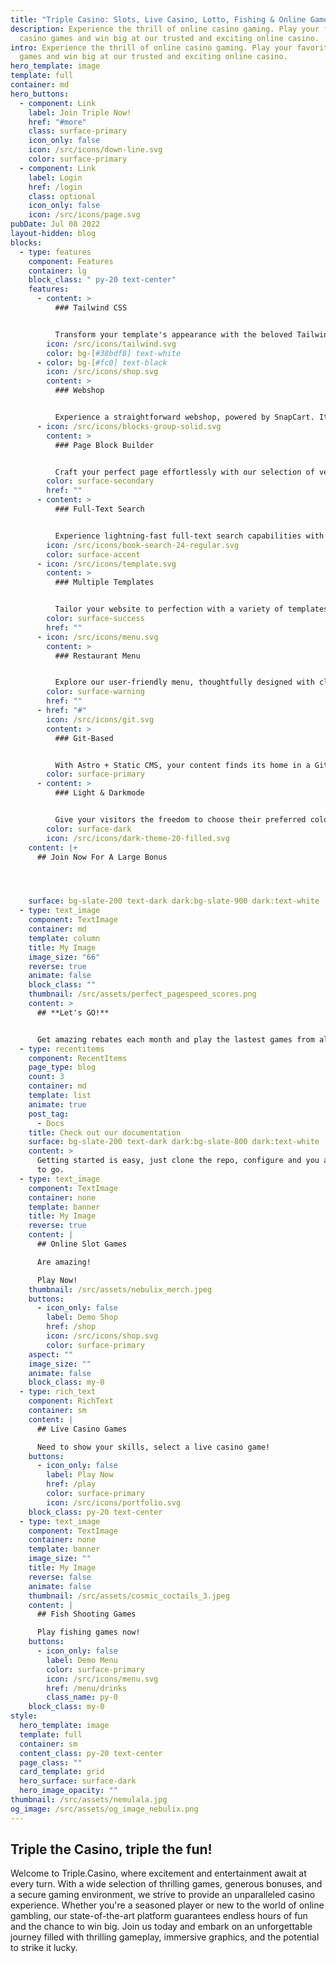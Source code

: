 ```yaml
---
title: "Triple Casino: Slots, Live Casino, Lotto, Fishing & Online Games"
description: Experience the thrill of online casino gaming. Play your favorite
  casino games and win big at our trusted and exciting online casino.
intro: Experience the thrill of online casino gaming. Play your favorite casino
  games and win big at our trusted and exciting online casino.
hero_template: image
template: full
container: md
hero_buttons:
  - component: Link
    label: Join Triple Now!
    href: "#more"
    class: surface-primary
    icon_only: false
    icon: /src/icons/down-line.svg
    color: surface-primary
  - component: Link
    label: Login
    href: /login
    class: optional
    icon_only: false
    icon: /src/icons/page.svg
pubDate: Jul 08 2022
layout-hidden: blog
blocks:
  - type: features
    component: Features
    container: lg
    block_class: " py-20 text-center"
    features:
      - content: >
          ### Tailwind CSS


          Transform your template's appearance with the beloved Tailwind CSS framework. Easily customize your design, bringing your unique vision to life.
        icon: /src/icons/tailwind.svg
        color: bg-[#38bdf8] text-white
      - color: bg-[#fc0] text-black
        icon: /src/icons/shop.svg
        content: >
          ### Webshop


          Experience a straightforward webshop, powered by SnapCart. It seamlessly handles product variations and even accommodates digital products.
      - icon: /src/icons/blocks-group-solid.svg
        content: >
          ### Page Block Builder


          Craft your perfect page effortlessly with our selection of versatile blocks. Customize and extend your page exactly the way you want it.
        color: surface-secondary
        href: ""
      - content: >
          ### Full-Text Search


          Experience lightning-fast full-text search capabilities with Pagefind. Our integrated search engine seamlessly enhances your site's user experience.
        icon: /src/icons/book-search-24-regular.svg
        color: surface-accent
      - icon: /src/icons/template.svg
        content: >
          ### Multiple Templates


          Tailor your website to perfection with a variety of templates for pages, blogs, shops, portfolios, and menus. Craft each page precisely as you envision.
        color: surface-success
        href: ""
      - icon: /src/icons/menu.svg
        content: >
          ### Restaurant Menu


          Explore our user-friendly menu, thoughtfully designed with clear labels and detailed information about allergens for your dining peace of mind.
        color: surface-warning
        href: ""
      - href: "#"
        icon: /src/icons/git.svg
        content: >
          ### Git-Based


          With Astro + Static CMS, your content finds its home in a Git repository, ensuring efficient content management and collaboration.
        color: surface-primary
      - content: >
          ### Light & Darkmode


          Give your visitors the freedom to choose their preferred color scheme, ensuring a personalized browsing experience.
        color: surface-dark
        icon: /src/icons/dark-theme-20-filled.svg
    content: |+
      ## Join Now For A Large Bonus




    surface: bg-slate-200 text-dark dark:bg-slate-900 dark:text-white
  - type: text_image
    component: TextImage
    container: md
    template: column
    title: My Image
    image_size: "66"
    reverse: true
    animate: false
    block_class: ""
    thumbnail: /src/assets/perfect_pagespeed_scores.png
    content: >
      ## **Let's GO!**


      Get amazing rebates each month and play the lastest games from all your favourite providers!
  - type: recentitems
    component: RecentItems
    page_type: blog
    count: 3
    container: md
    template: list
    animate: true
    post_tag:
      - Docs
    title: Check out our documentation
    surface: bg-slate-200 text-dark dark:bg-slate-800 dark:text-white
    content: >
      Getting started is easy, just clone the repo, configure and you are ready
      to go.
  - type: text_image
    component: TextImage
    container: none
    template: banner
    title: My Image
    reverse: true
    content: |
      ## Online Slot Games

      Are amazing!

      Play Now!
    thumbnail: /src/assets/nebulix_merch.jpeg
    buttons:
      - icon_only: false
        label: Demo Shop
        href: /shop
        icon: /src/icons/shop.svg
        color: surface-primary
    aspect: ""
    image_size: ""
    animate: false
    block_class: my-0
  - type: rich_text
    component: RichText
    container: sm
    content: |
      ## Live Casino Games

      Need to show your skills, select a live casino game!
    buttons:
      - icon_only: false
        label: Play Now
        href: /play
        color: surface-primary
        icon: /src/icons/portfolio.svg
    block_class: py-20 text-center
  - type: text_image
    component: TextImage
    container: none
    template: banner
    image_size: ""
    title: My Image
    reverse: false
    animate: false
    thumbnail: /src/assets/cosmic_coctails_3.jpeg
    content: |
      ## Fish Shooting Games

      Play fishing games now!
    buttons:
      - icon_only: false
        label: Demo Menu
        color: surface-primary
        icon: /src/icons/menu.svg
        href: /menu/drinks
        class_name: py-0
    block_class: my-0
style:
  hero_template: image
  template: full
  container: sm
  content_class: py-20 text-center
  page_class: ""
  card_template: grid
  hero_surface: surface-dark
  hero_image_opacity: ""
thumbnail: /src/assets/nemulala.jpg
og_image: /src/assets/og_image_nebulix.png
---
```

## Triple the Casino, triple the fun!

Welcome to Triple.Casino, where excitement and entertainment await at every turn. With a wide selection of thrilling games, generous bonuses, and a secure gaming environment, we strive to provide an unparalleled casino experience. Whether you're a seasoned player or new to the world of online gambling, our state-of-the-art platform guarantees endless hours of fun and the chance to win big. Join us today and embark on an unforgettable journey filled with thrilling gameplay, immersive graphics, and the potential to strike it lucky.
